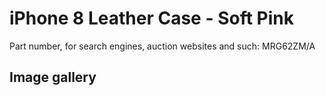 # iPhone 8 Leather Case - Soft Pink

Part number, for search engines, auction websites and such: MRG62ZM/A

## Image gallery

<div style={{ width: "768px" }}>
  <GalleryComponent
    images={[
      {
        original: "/everysource/MRG62",
        thumbnail: "/everypreview/MRG62",
      },
      {
        original: "/everysource/MRG62_AV1_GOLD",
        thumbnail: "/everypreview/MRG62_AV1_GOLD",
      },
      {
        original: "/everysource/MRG62_AV1_SILVER",
        thumbnail: "/everypreview/MRG62_AV1_SILVER",
      },
      {
        original: "/everysource/MRG62_AV1_SPACE_GRAY",
        thumbnail: "/everypreview/MRG62_AV1_SPACE_GRAY",
      },
      {
        original: "/everysource/MRG62_AV2",
        thumbnail: "/everypreview/MRG62_AV2",
      }
    ]}
  />
</div>